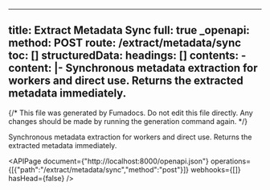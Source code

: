 <!-- AUTO-GENERATED: fumadocs-openapi (safe to overwrite) -->

---
title: Extract Metadata Sync
full: true
_openapi:
  method: POST
  route: /extract/metadata/sync
  toc: []
  structuredData:
    headings: []
    contents:
      - content: |-
          Synchronous metadata extraction for workers and direct use.
          Returns the extracted metadata immediately.
---

{/* This file was generated by Fumadocs. Do not edit this file directly. Any changes should be made by running the generation command again. */}

Synchronous metadata extraction for workers and direct use.
Returns the extracted metadata immediately.

<APIPage document={"http://localhost:8000/openapi.json"} operations={[{"path":"/extract/metadata/sync","method":"post"}]} webhooks={[]} hasHead={false} />